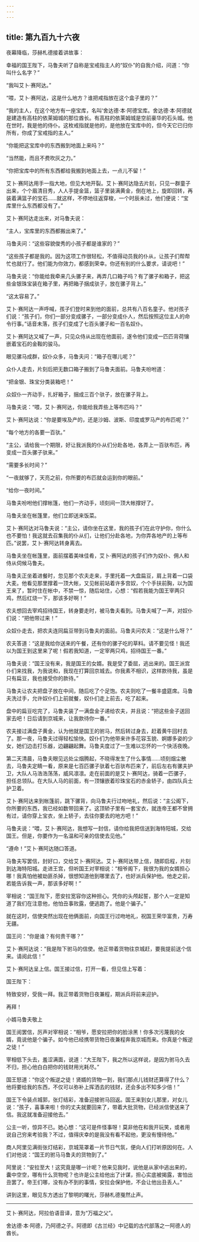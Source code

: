 ```yaml
---
---
---
```

title: 第九百九十六夜
---






夜幕降临，莎赫札德接着讲故事：





幸福的国王陛下，马鲁夫听了自称是宝戒指主人的“奴仆”的自我介绍，问道：“你叫什么名字？”

“我叫艾卜·赛阿达。”

“喂，艾卜·赛阿达，这是什么地方？谁把戒指放在这个盒子里的？”

“我的主人，在这个地方有一座宝库，名叫‘舍达德·本·阿德宝库。舍达德·本·阿德就是建造有高柱的依莱姆城的那位酋长。有高柱的依莱姆城是空前豪华的石头城。他在世时，我是他的侍仆。这枚戒指就是他的，是他放在宝库中的，但今天它已归你所有，你成了宝戒指的主人。”

“你能把这宝库中的东西搬到地面上来吗？”

“当然能，而且不费吹灰之力。”

“你把宝库中的所有东西都给我搬到地面上去，一点儿不留！”

艾卜·赛阿达用手一指大地，但见大地开裂。艾卜·赛阿达隐去片刻，只见一群童子出来，个个眉清目秀，人人手提金篮，篮子里装满黄金，倒在地上，旋即回转，再装着满篮子的宝石……就这样，不停地往返穿梭，一个时辰未过，他们便说：“宝库里什么东西都没有了。”

艾卜·赛阿达走出来，对马鲁夫说：

“主人，宝库里的东西都搬出来了。”

马鲁夫问：“这些容貌俊秀的小孩子都是谁家的？”

“这些孩子都是我的。因为这项工作很轻松，不值得动员我的仆从，让孩子们帮帮忙也就行了。他们能为你效力，都感到荣幸。你还有别的什么要求，请说吧！”

马鲁夫说：“你能给我牵来几头骡子来，再弄几口箱子吗？有了骡子和箱子，把这些金银珠宝装在箱子里，再把箱子捆成驮子，放在骡子背上。”

“这太容易了。”

艾卜·赛阿达一声呼喊，孩子们登时来到他的面前，总共有八百名童子。他对孩子们说：“孩子们，你们一部分变成骡子，一部分变成仆人，然后按照这位主人的命令行事。”话音未落，孩子们变成了七百头骡子和一百名奴仆。

艾卜·赛阿达又喊了一声，只见众侍从出现在他面前，遂令他们变成一匹匹背荷镶嵌着宝石的金鞍的骏马。

眼见骡马成群，奴仆众多，马鲁夫问：“箱子在哪儿呢？”

众仆人走去，片刻后把无数口箱子搬到了马鲁夫面前。马鲁夫吩咐道：

“把金银、珠宝分类装箱吧！”

众奴仆一齐动手，扎好箱子，捆成三百个驮子，放在骡子背上。

马鲁夫说：“喂，艾卜·赛阿达，你能给我弄些上等布匹吗？”

艾卜·赛阿达说：“你是要埃及产的，还是沙姆、波斯、印度或罗马产的布匹呢？”

“每个地方的各要一百驮。”

“主公，请给我一个期限，好让我派我的仆从们分赴各地，各弄上一百驮布匹，再变成一百头骡子驮来。”

“需要多长时间？”

“一夜就够了，天亮之前，你所要的布匹就会运到你的眼前。”

“给你一夜时间。”

马鲁夫吩咐他们撑帐篷，他们一齐动手，顷刻间一顶大帐撑好了。

马鲁夫坐在帐篷里，他们立即送来饭菜。

艾卜·赛阿达对马鲁夫说：“主公，请你坐在这里，我的孩子们在此守护你，你什么也不要怕！我这就去召集我的仆从们，让他们分赴各地，为你弄各地产的上等布匹。”说罢，艾卜·赛阿达转身离去。

马鲁夫坐在帐篷里，面前摆着美味佳肴，艾卜·赛阿达的孩子们作为奴仆、佣人和侍从伺候马鲁夫。

马鲁夫正坐着进餐时，忽见那个农夫走来，手里托着一大盘扁豆，肩上背着一口袋大麦。他看见那里撑着一顶大帐，又见帐前站着许多宫奴，个个手扶前胸，以为国王来了，暂时住在帐中，不禁一惊，随后站住，心想：“假若我能为国王宰两只鸡，然后红烧一下，那该多好啊！”

农夫想回去宰鸡招待国王，转身要走时，被马鲁夫看到。马鲁夫喊了一声，对奴仆们说：“把他带过来！”

众奴仆走去，把农夫连同扁豆带到马鲁夫的面前。马鲁夫问农夫：“这是什么呀？”

农夫答道：“这是我给你送来的午餐，还有你的骡子吃的草料。请不要见怪！我还以为国王到这里来了呢！假若我知道，一定宰两只鸡，招待国王一番。”

马鲁夫说：“国王没有来，我是国王的女婿。我是受了委屈，逃出来的。国王派宫仆们来找我，为我说和，我现在打算回京城去。你我素不相识，这样款待我，虽是只有扁豆，我也接受你的款待。”

马鲁夫让农夫把盘子放在中间，随后吃了个足饱。农夫则吃了一餐丰盛筵席。马鲁夫洗过手，允许奴仆们上前就餐，奴仆们走上前去，吃了起来。

盘中的扁豆吃完了，马鲁夫装了一满盘金子递给农夫，并且说：“把这些金子送回家去吧！日后请到京城来，让我款待你一番。”

农夫接过满盘子黄金，认为他就是国王的驸马，然后转过身去，赶着黄牛回村去了。那一夜，马鲁夫过得轻松愉快。奴仆们为他带来许多花容玉貌、婀娜多姿的少女，她们边击打乐器，边翩翩起舞。马鲁夫度过了一生难以忘怀的一个快活夜晚。

第二天清晨，马鲁夫眼见远处尘烟腾起，不晓得发生了什么事情……顷刻烟尘散去，马鲁夫定睛一看，原来是七百匹骡子驮着七百驮布匹来了，前后左右有骡夫护卫，大队人马浩浩荡荡，威风凛凛。走在前面的是艾卜·赛阿达，骑着一匹骡子，担任总领队。在大队人马的前面，有一顶镶嵌着珍珠宝石的赤金轿子，由四队兵士护卫着。

艾卜·赛阿达来到帐篷前，跳下骡背，向马鲁夫行过吻地礼，然后说：“主公阁下，你所要的东西，我已经如数带回来了。这顶轿子里有一套宝衣，就连帝王都不曾拥有过，请你穿上宝衣，坐上轿子，去往你要去的地方吧！”

马鲁夫说：“喂，艾卜·赛阿达，我想写一封信，请你给我把信送到海特阳城，交给国王。但是，你要作为一名温和可亲的信使去见他。”

“遵命！”艾卜·赛阿达随口答道。

马鲁夫写罢信，封好口，交给艾卜·赛阿达。艾卜·赛阿达带上信，随即启程，片刻到达海特阳城。走进王宫，但听国王对宰相说：“相爷阁下，我很为我的女婿担心哪！我真怕他被劫匪杀掉，很想知道他到哪里去了，也好派兵保护他。他走之前，若能告诉我一声，那该多好啊！”

宰相说：“国王陛下，愿安拉宽容你这种担心。凭你的头颅起誓，那个人一定是知道了我们在注意他，他怕丑事败露，便逃跑了。他是个骗子。”

就在这时，信使突然出现在他俩面前，向国王行过吻地礼，祝国王荣华富贵，万寿无疆。

国王问：“你是谁？有何贵干哪？”

艾卜·赛阿达说：“我是陛下驸马的信使。他正带着货物往京城赶，要我提前送个信来。请阅此信！”

艾卜·赛阿达呈上信。国王接过信，打开一看，但见信上写着：


国王陛下：

特致安好，受我一拜。我正带着货物日夜兼程，期派兵将前来迎护。

再拜！

小婿马鲁夫敬上



国王阅罢信，厉声对宰相说：“相爷，愿安拉把你的脸涂黑！你多次污蔑我的女婿，竟说他是个骗子。如今他已经携带货物日夜兼程奔我京城而来。你真是个叛逆之徒！”

宰相低下头去，羞涩满面，说道：“大王陛下，我之所以这样说，是因为驸马久去不归，担心他白白把你的钱财用光耗尽。”

国王怒道：“你这个叛逆之徒！贤婿的货物一到，我们那点儿钱财还算得了什么？他将要给我的东西，不仅可以弥补上挥洒去的钱财，还会多出不知多少倍！”

国王下令装点城郭，张灯结彩，准备迎接驸马回返。国王来到女儿那里，对女儿说：“孩子，喜事来啦！你的丈夫就要回来了，带着大批货物，已经派信使送来了信。我这就准备迎接他去。”

公主一听，惊异不已。她心想：“这可是件怪事呀！莫非他在和我开玩笑，或者用说自己穷来考验我？不过，值得庆幸的是我没有看不起他，更没有慢待他。”

商人阿里见满街张灯结彩，京城笼罩着一片节日气氛，便向人们打听原因何在。人们对他说：“国王的驸马马鲁夫的货物到了。”

阿里说：“安拉至大！这究竟是哪一计呢？他来见我时，说他是从家中逃出来的，囊中空空，哪有什么货物呢？也许是公主给他出了计谋，担心实底被揭露，害怕出丑罢了。帝王们哪，没有办不到的事情，安拉会保护他，不会让他出丑丢人。”





讲到这里，眼见东方透出了黎明的曙光，莎赫札德戛然止声。



***





艾卜·赛阿达，阿拉伯语音译，意为“万福之父”。​​​



舍达德·本·阿德，乃阿德之子。阿德即《古兰经》中记载的古代部落之一阿德人的酋长。​​​